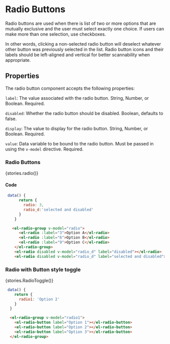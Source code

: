 
<Meta title="Components/Radio Buttons" />

# Radio Buttons
Radio buttons are used when there is list of two or more options that are mutually exclusive and the user must select exactly one choice. If users can make more than one selection, use checkboxes.

In other words, clicking a non-selected radio button will deselect whatever other button was previously selected in the list.
Radio button icons and their labels should be left-aligned and vertical for better scannability when appropriate.

## Properties
The radio button component accepts the following properties:

`label`: The value associated with the radio button. String, Number, or Boolean. Required.

`disabled`: Whether the radio button should be disabled. Boolean, defaults to false.

`display`: The value to display for the radio button. String, Number, or Boolean. Required.

`value`: Data variable to be bound to the radio button. Must be passed in using the `v-model` directive. Required.

### Radio Buttons

<Story name="Radio Buttons">{stories.radio()}</Story>

#### Code

```js
 data() {
      return {
        radio: 3,
        radio_d:'selected and disabled'
      }
    }
```

```html
   <el-radio-group v-model="radio">
      <el-radio :label="3">Option A</el-radio>
      <el-radio :label="6">Option B</el-radio>
      <el-radio :label="9">Option C</el-radio>
    </el-radio-group>
    <el-radio disabled v-model="radio_d" label="disabled"></el-radio>
    <el-radio disabled v-model="radio_d" label="selected and disabled"></el-radio>
```



### Radio with Button style toggle

<Story name="Toggle Button">{stories.RadioToggle()}</Story>

```js
 data() {
    return {
      radio1: 'Option 2'
    }
  }
```

```html
  <el-radio-group v-model="radio1">
    <el-radio-button label="Option 1"></el-radio-button>
    <el-radio-button label="Option 2"></el-radio-button>
    <el-radio-button label="Option 3"></el-radio-button>
  </el-radio-group>
```